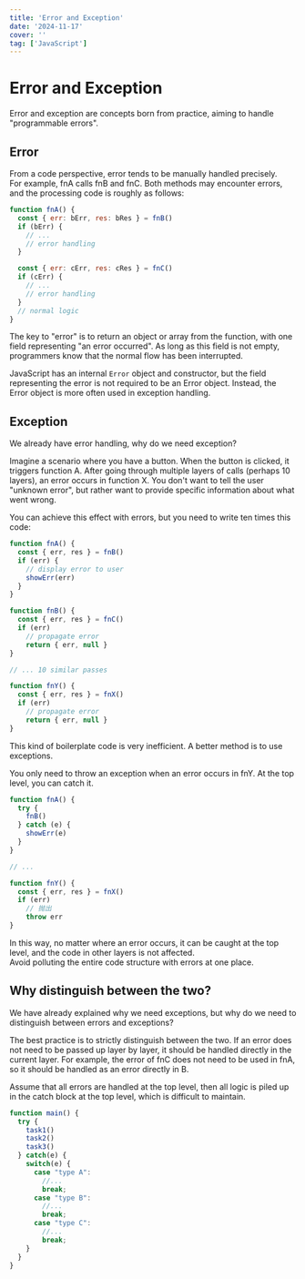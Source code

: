 ```yaml
---
title: 'Error and Exception'
date: '2024-11-17'
cover: ''
tag: ['JavaScript']
---
```


# Error and Exception
Error and exception are concepts born from practice, aiming to handle "programmable errors".  

## Error
From a code perspective, error tends to be manually handled precisely.  
For example, fnA calls fnB and fnC. Both methods may encounter errors, and the processing code is roughly as follows:
```js
function fnA() {
  const { err: bErr, res: bRes } = fnB()
  if (bErr) {
    // ...
    // error handling
  }

  const { err: cErr, res: cRes } = fnC()
  if (cErr) {
    // ...
    // error handling
  }
  // normal logic
}
```

The key to "error" is to return an object or array from the function, with one field representing "an error occurred". As long as this field is not empty, programmers know that the normal flow has been interrupted.

JavaScript has an internal `Error` object and constructor, but the field representing the error is not required to be an Error object. Instead, the Error object is more often used in exception handling.

## Exception

We already have error handling, why do we need exception?  

Imagine a scenario where you have a button. When the button is clicked, it triggers function A. After going through multiple layers of calls (perhaps 10 layers), an error occurs in function X. You don't want to tell the user "unknown error", but rather want to provide specific information about what went wrong.

You can achieve this effect with errors, but you need to write ten times this code:
```js
function fnA() {
  const { err, res } = fnB()
  if (err) {
    // display error to user
    showErr(err)
  }
}

function fnB() {
  const { err, res } = fnC()
  if (err)
    // propagate error
    return { err, null }
}

// ... 10 similar passes

function fnY() {
  const { err, res } = fnX()
  if (err)
    // propagate error
    return { err, null }
}
```

This kind of boilerplate code is very inefficient. A better method is to use exceptions.

You only need to throw an exception when an error occurs in fnY. At the top level, you can catch it.

```js
function fnA() {
  try {
    fnB()
  } catch (e) {
    showErr(e)
  }
}

// ...

function fnY() {
  const { err, res } = fnX()
  if (err)
    // 抛出
    throw err
}
```
In this way, no matter where an error occurs, it can be caught at the top level, and the code in other layers is not affected.  
Avoid polluting the entire code structure with errors at one place.

## Why distinguish between the two?
We have already explained why we need exceptions, but why do we need to distinguish between errors and exceptions?

The best practice is to strictly distinguish between the two. If an error does not need to be passed up layer by layer, it should be handled directly in the current layer. For example, the error of fnC does not need to be used in fnA, so it should be handled as an error directly in B.

Assume that all errors are handled at the top level, then all logic is piled up in the catch block at the top level, which is difficult to maintain.

```js
function main() {
  try {
    task1()
    task2()
    task3()
  } catch(e) {
    switch(e) {
      case "type A":
        //...
        break;
      case "type B":
        //...
        break;
      case "type C":
        //...
        break;
    }
  }
}
```